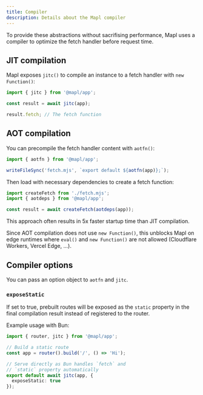 ```yaml
---
title: Compiler
description: Details about the Mapl compiler
---
```


To provide these abstractions without sacrifising performance, Mapl uses a compiler
to optimize the fetch handler before request time.

## JIT compilation
Mapl exposes `jitc()` to compile an instance to a fetch handler with `new Function()`:
```ts
import { jitc } from '@mapl/app';

const result = await jitc(app);

result.fetch; // The fetch function
```

## AOT compilation
You can precompile the fetch handler content with `aotfn()`:
```ts
import { aotfn } from '@mapl/app';

writeFileSync('fetch.mjs', `export default ${aotfn(app)};`);
```

Then load with necessary dependencies to create a fetch function:
```ts
import createFetch from './fetch.mjs';
import { aotdeps } from '@mapl/app';

const result = await createFetch(aotdeps(app));
```

This approach often results in 5x faster startup time than JIT compilation.

Since AOT compilation does not use `new Function()`, this unblocks Mapl on edge runtimes where `eval()` and `new Function()` are not allowed (Cloudflare Workers, Vercel Edge, ...).

## Compiler options
You can pass an option object to `aotfn` and `jitc`.

### `exposeStatic`
If set to true, prebuilt routes will be exposed as the `static`
property in the final compilation result instead of registered to the router.

Example usage with Bun:
```ts
import { router, jitc } from '@mapl/app';

// Build a static route
const app = router().build('/', () => 'Hi');

// Serve directly as Bun handles `fetch` and
// `static` property automatically
export default await jitc(app, {
  exposeStatic: true
});
```
